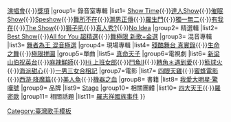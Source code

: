 {{Navbox musical artist
|name=羅志祥
|state={{{state<includeonly>|collapsed</includeonly>}}}
|title=[[羅志祥]]
|background=solo_singer
|bodyclass= hlist
|above= [[羅志祥音樂作品列表|音樂作品]]{{·}}[[羅志祥演唱會列表|演唱會]]{{·}}[[羅志祥得獎與提名列表|獎項]]
|group1= 錄音室專輯
|list1= [[Show Time]]{{·}}[[達人Show]]{{·}}[[催眠Show]]{{·}}[[Speshow]]{{·}}[[舞所不在]]{{·}}[[潮男正傳]]{{·}}[[羅生門 (專輯)|羅生門]]{{·}}[[獨一無二 (羅志祥專輯)|獨一無二]]{{·}}[[有我在]]{{·}}[[The Show (羅志祥專輯)|The Show]]{{·}}[[獅子吼 (專輯)|獅子吼]]{{·}}[[真人秀?]]{{·}}[[No Idea]]
|group2= 精選輯
|list2= [[Best Show]]{{·}}[[All For You超精選|All for You 超精選]]{{·}}[[舞極限|舞極限 新歌+金選]]
|group3= 混音專輯
|list3= [[舞者為王remix混音極選|舞者為王 混音極選]]
|group4= 現場專輯
|list4= [[殘酷舞台真實錄LIVE DVD|殘酷舞台 真實錄]]{{·}}[[生命之舞]]{{·}}[[極限拼圖LIVE TOUR DVD|極限拼圖]]
|group5=單曲
|list5= [[真命天子 (羅志祥歌曲)|真命天子]]
|group6=電視劇
|list6= [[新梁山伯祝英台]]{{·}}[[麻辣鮮師]]{{·}}[[Hi 上班女郎]]{{·}}[[鬥魚 (電視劇)|鬥魚II]]{{·}}[[轉角＊遇到愛]]{{·}}[[籃球火]]{{·}}[[海派甜心]]{{·}}[[一男三女合租記]]
|group7=電影
|list7= [[四眼天雞]]{{·}}[[蜜蜂電影]]{{·}}[[西游·降魔篇]]{{·}}[[美人魚 (2016年電影)|美人魚]]{{·}}[[機器之血]]
|group8= 書籍
|list8= [[我愛大明星·驚嘆號]]
|group9= 品牌
|list9= [[台獅有限公司|Stage]]
|group10= 相關團體
|list10= [[四大天王 (團體)|四大天王]]{{·}}[[羅密歐 (團體)|羅密歐]]
|group11= 相關話題
|list11= [[羅志祥國族事件]]
}}<noinclude>
[[Category:臺灣歌手模板]]
</noinclude>